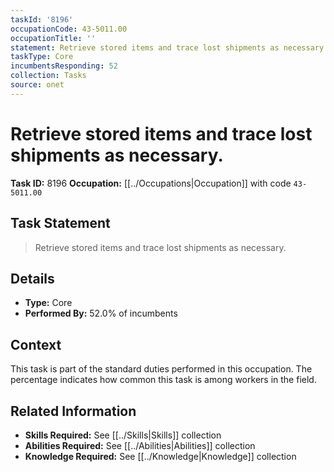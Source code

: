 ```yaml
---
taskId: '8196'
occupationCode: 43-5011.00
occupationTitle: ''
statement: Retrieve stored items and trace lost shipments as necessary.
taskType: Core
incumbentsResponding: 52
collection: Tasks
source: onet
---
```

# Retrieve stored items and trace lost shipments as necessary.

**Task ID:** 8196
**Occupation:** [[../Occupations|Occupation]] with code `43-5011.00`

## Task Statement

> Retrieve stored items and trace lost shipments as necessary.

## Details

- **Type:** Core
- **Performed By:** 52.0% of incumbents

## Context

This task is part of the standard duties performed in this occupation. The percentage indicates how common this task is among workers in the field.

## Related Information

- **Skills Required:** See [[../Skills|Skills]] collection
- **Abilities Required:** See [[../Abilities|Abilities]] collection
- **Knowledge Required:** See [[../Knowledge|Knowledge]] collection
